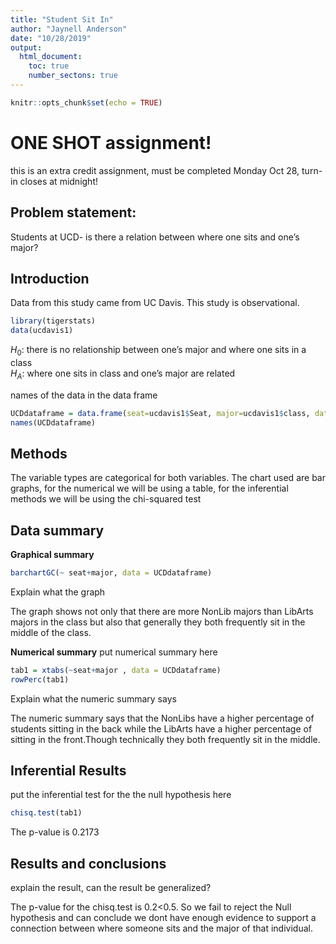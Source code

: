 ---
title: "Student Sit In"
author: "Jaynell Anderson"
date: "10/28/2019"
output: 
  html_document:
    toc: true
    number_sectons: true
---

```{r setup, include=FALSE}
knitr::opts_chunk$set(echo = TRUE)
```

# ONE SHOT assignment!
this is an extra credit assignment, must be completed Monday Oct 28, turn-in closes at midnight!

## Problem statement: 
Students at UCD- is there a relation between where one sits and one's major? 

## Introduction  

<!-- where is the data found?  Is this an experiment or an observational study?  !-->

Data from this study came from UC Davis. This study is observational.



```{r include=FALSE, echo=FALSE}
library(tigerstats)
data(ucdavis1)

```

$H_0$: there is no relationship between one's major and where one sits in a class   
$H_A$: where one sits in class and one's major are related  

<!-- Get the data: !-->

names of the data in the data frame

```{r echo=FALSE}
UCDdataframe = data.frame(seat=ucdavis1$Seat, major=ucdavis1$class, data=ucdavis1)
names(UCDdataframe)
```
## Methods

<!--  describe analysis methods here 
what are the variable types, and indicate gaphical, numerical, and inferential methods appropriate
for this question  !--> 
The variable types are categorical for both variables. The chart used are bar graphs, for the numerical we will be using a table, for the inferential methods we will be using the chi-squared test


## Data summary

**Graphical summary**


```{r}
barchartGC(~ seat+major, data = UCDdataframe)
```

Explain what the graph

The graph shows not only that there are more NonLib majors than LibArts majors in the class but also that generally they both frequently sit in the middle of the class.

**Numerical summary** 
put numerical summary here

```{r}
tab1 = xtabs(~seat+major , data = UCDdataframe)
rowPerc(tab1)

```

Explain what the numeric summary says

The numeric summary says that the NonLibs have a higher percentage of students sitting in the back while the LibArts have a higher percentage of sitting in the front.Though technically they both frequently sit in the middle.

## Inferential Results
put the inferential test for the the null hypothesis here

```{r}
chisq.test(tab1)
```

The p-value is 0.2173


## Results and conclusions

<!-- explain-- is there evidence that certain majors tend to sit in particular areas of the class?  Can the results of this test be generalized to all majors in all universities? !-->

explain the result, can the result be generalized?

The p-value for the chisq.test is 0.2<0.5. So we fail to reject the Null hypothesis and can conclude we dont have enough evidence to support a connection between where someone sits and the major of that individual.

<!--
push results to your github account, turn in the URL

--OR--

If you did not fork my repo to your github account,
create a repository in your github account for this project, get the URL for that repo and 
(in the terminal window..)

$git remote add origin URL_of_your_github_repo
$git push -u origin master

!-->